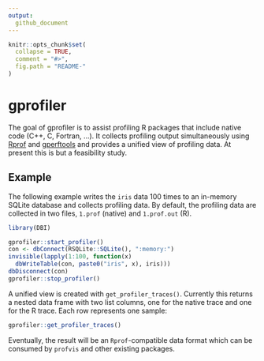 ```yaml
---
output:
  github_document
---
```


<!-- README.md is generated from README.Rmd. Please edit that file -->

```r
knitr::opts_chunk$set(
  collapse = TRUE,
  comment = "#>",
  fig.path = "README-"
)
```

# gprofiler

The goal of gprofiler is to assist profiling R packages that include native code (C++, C, Fortran, ...).
It collects profiling output simultaneously using [Rprof](https://www.rdocumentation.org/packages/utils/versions/3.3.2/topics/Rprof) and [gperftools](https://github.com/gperftools/gperftools) and provides a unified view of profiling data.
At present this is but a feasibility study.


## Example

The following example writes the `iris` data 100 times to an in-memory SQLite database and collects profiling data.
By default, the profiling data are collected in two files, `1.prof` (native) and `1.prof.out` (R).

```r
library(DBI)

gprofiler::start_profiler()
con <- dbConnect(RSQLite::SQLite(), ":memory:")
invisible(lapply(1:100, function(x)
  dbWriteTable(con, paste0("iris", x), iris)))
dbDisconnect(con)
gprofiler::stop_profiler()
```

A unified view is created with `get_profiler_traces()`. Currently this returns a nested data frame with two list columns, one for the native trace and one for the R trace. Each row represents one sample:

```r
gprofiler::get_profiler_traces()
```

Eventually, the result will be an `Rprof`-compatible data format which can be consumed by `profvis` and other existing packages.

